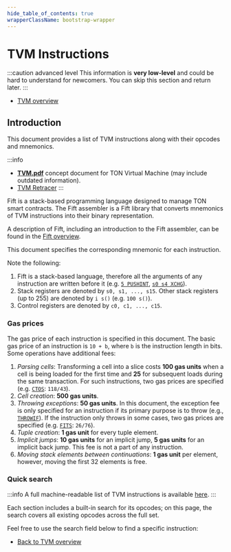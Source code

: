 ```yaml
---
hide_table_of_contents: true
wrapperClassName: bootstrap-wrapper
---
```



# TVM Instructions

:::caution advanced level
This information is **very low-level** and could be hard to understand for newcomers.
You can skip this section and return later.
:::

- [TVM overview](/v3/documentation/tvm/tvm-overview)

## Introduction

This document provides a list of TVM instructions along with their opcodes and mnemonics.

:::info

- [**TVM.pdf**](https://docs.ton.org/tvm.pdf) concept document for TON Virtual Machine (may include outdated information).
- [TVM Retracer](https://retracer.ton.org/)
:::

Fift is a stack-based programming language designed to manage TON smart contracts. The Fift assembler is a Fift library that converts mnemonics of TVM instructions into their binary representation.

A description of Fift, including an introduction to the Fift assembler, can be found in the [Fift overview](/v3/documentation/smart-contracts/fift/overview).

This document specifies the corresponding mnemonic for each instruction.

Note the following:

1. Fift is a stack-based language, therefore all the arguments of any instruction are written before it (e.g. [`5 PUSHINT`](/v3/documentation/tvm/instructions), [`s0 s4 XCHG`](/v3/documentation/tvm/instructions)).
2. Stack registers are denoted by `s0, s1, ..., s15`. Other stack registers (up to 255) are denoted by `i s()` (e.g. `100 s()`).
3. Control registers are denoted by `c0, c1, ..., c15`.

### Gas prices

The gas price of each instruction is specified in this document. The basic gas price of an instruction is `10 + b`, where `b` is the instruction length in bits. Some operations have additional fees:

1. _Parsing cells_: Transforming a cell into a slice costs **100 gas units** when a cell is being loaded for the first time and **25** for subsequent loads during the same transaction. For such instructions, two gas prices are specified (e.g. [`CTOS`](/v3/documentation/tvm/instructions): `118/43`).
2. _Cell creation_: **500 gas units**.
3. _Throwing exceptions_: **50 gas units**. In this document, the exception fee is only specified for an instruction if its primary purpose is to throw (e.g., [`THROWIF`](/v3/documentation/tvm/instructions)). If the instruction only throws in some cases, two gas prices are specified (e.g. [`FITS`](/v3/documentation/tvm/instructions): `26/76`).
4. _Tuple creation_: **1 gas unit** for every tuple element.
5. _Implicit jumps_: **10 gas units** for an implicit jump, **5 gas units** for an implicit back jump. This fee is not a part of any instruction.
6. _Moving stack elements between continuations_: **1 gas unit** per element, however, moving the first 32 elements is free.

### Quick search

:::info
A full machine-readable list of TVM instructions is available [here](https://raw.githubusercontent.com/ton-community/tvm-spec/master/match-report.json).
:::

Each section includes a built-in search for its opcodes; on this page, the search covers all existing opcodes across the full set.

Feel free to use the search field below to find a specific instruction:

<InstructionSearch instructions={cp0.instructions} aliases={cp0.aliases} />

- [Back to TVM overview](/v3/documentation/tvm/tvm-overview)
